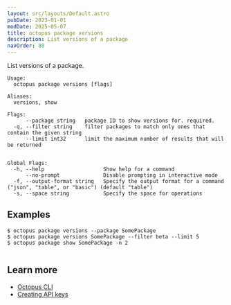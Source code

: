 ```yaml
---
layout: src/layouts/Default.astro
pubDate: 2023-01-01
modDate: 2025-05-07
title: octopus package versions
description: List versions of a package
navOrder: 80
---
```


List versions of a package.

```
Usage:
  octopus package versions [flags]

Aliases:
  versions, show

Flags:
      --package string   package ID to show versions for. required.
  -q, --filter string    filter packages to match only ones that contain the given string
      --limit int32      limit the maximum number of results that will be returned


Global Flags:
  -h, --help                   Show help for a command
      --no-prompt              Disable prompting in interactive mode
  -f, --output-format string   Specify the output format for a command ("json", "table", or "basic") (default "table")
  -s, --space string           Specify the space for operations

```

## Examples

<SamplesInstance />

```
$ octopus package versions --package SomePackage
$ octopus package versions SomePackage --filter beta --limit 5
$ octopus package show SomePackage -n 2


```

## Learn more

- [Octopus CLI](/docs/octopus-rest-api/cli)
- [Creating API keys](/docs/octopus-rest-api/how-to-create-an-api-key)